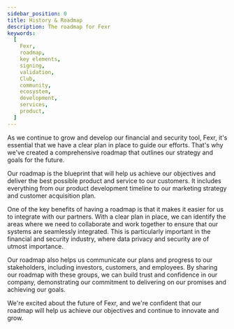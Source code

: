 ```yaml
---
sidebar_position: 0
title: History & Roadmap
description: The roadmap for Fexr
keywords:
  [
    Fexr,
    roadmap,
    key elements,
    signing,
    validation,
    Club,
    community,
    ecosystem,
    development,
    services,
    product,
  ]
---
```



As we continue to grow and develop our financial and security tool, Fexr, it's essential that we have a clear plan in place to guide our efforts. That's why we've created a comprehensive roadmap that outlines our strategy and goals for the future.

Our roadmap is the blueprint that will help us achieve our objectives and deliver the best possible product and service to our customers. It includes everything from our product development timeline to our marketing strategy and customer acquisition plan.

One of the key benefits of having a roadmap is that it makes it easier for us to integrate with our partners. With a clear plan in place, we can identify the areas where we need to collaborate and work together to ensure that our systems are seamlessly integrated. This is particularly important in the financial and security industry, where data privacy and security are of utmost importance.

Our roadmap also helps us communicate our plans and progress to our stakeholders, including investors, customers, and employees. By sharing our roadmap with these groups, we can build trust and confidence in our company, demonstrating our commitment to delivering on our promises and achieving our goals.

We're excited about the future of Fexr, and we're confident that our roadmap will help us achieve our objectives and continue to innovate and grow.

<Timeline />
